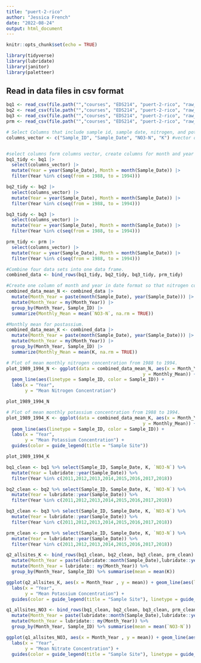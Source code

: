 ```yaml
---
title: "puert-2-rico"
author: "Jessica French"
date: "2022-08-24"
output: html_document
---
```


```r
knitr::opts_chunk$set(echo = TRUE)
```

```r
library(tidyverse)
library(lubridate)
library(janitor)
library(paletteer)
```

## Read in data files in csv format 
```r
bq1 <- read_csv(file.path("","courses", "EDS214", "puert-2-rico", "raw_data", "QuebradaCuenca1-Bisley.csv"))
bq2 <- read_csv(file.path("","courses", "EDS214", "puert-2-rico", "raw_data", "QuebradaCuenca2-Bisley.csv"))
bq3 <- read_csv(file.path("","courses", "EDS214", "puert-2-rico", "raw_data", "QuebradaCuenca3-Bisley.csv"))
prm <- read_csv(file.path("","courses", "EDS214", "puert-2-rico", "raw_data", "RioMameyesPuenteRoto.csv"))
```


```r
# Select Columns that include sample id, sample date, nitrogen, and potassium concentration. 
columns_vector <- c("Sample_ID", "Sample_Date", "NO3-N", "K") #vector of columns to be kept. 


#select columns form columns vector, create columns for month and year adn filter to rows that contain years 1988 to 1994. 
bq1_tidy <- bq1 |> 
  select(columns_vector) |> 
  mutate(Year = year(Sample_Date), Month = month(Sample_Date)) |> 
  filter(Year %in% c(seq(from = 1988, to = 1994)))

bq2_tidy <- bq2 |> 
  select(columns_vector) |> 
  mutate(Year = year(Sample_Date), Month = month(Sample_Date)) |> 
  filter(Year %in% c(seq(from = 1988, to = 1994)))

bq3_tidy <- bq3 |> 
  select(columns_vector) |> 
  mutate(Year = year(Sample_Date), Month = month(Sample_Date)) |> 
  filter(Year %in% c(seq(from = 1988, to = 1994)))

prm_tidy <- prm |> 
  select(columns_vector) |> 
  mutate(Year = year(Sample_Date), Month = month(Sample_Date)) |> 
  filter(Year %in% c(seq(from = 1988, to = 1994)))

#Combine four data sets into one data frame. 
combined_data <- bind_rows(bq1_tidy, bq2_tidy, bq3_tidy, prm_tidy)

```

```r
#Create one column of month and year in date format so that nitrogen concentration can be summarized by month and year.
combined_data_mean_N <- combined_data |> 
  mutate(Month_Year = paste(month(Sample_Date), year(Sample_Date))) |> 
  mutate(Month_Year = my(Month_Year)) |> 
  group_by(Month_Year, Sample_ID) |> 
  summarize(Monthly_Mean = mean(`NO3-N`, na.rm = TRUE))

#Monthly mean for postassium. 
combined_data_mean_K <- combined_data |> 
  mutate(Month_Year = paste(month(Sample_Date), year(Sample_Date))) |> 
  mutate(Month_Year = my(Month_Year)) |> 
  group_by(Month_Year, Sample_ID) |> 
  summarize(Monthly_Mean = mean(K, na.rm = TRUE))
```


```r
# Plot of mean monthly nitrogen concentration from 1988 to 1994. 
plot_1989_1994_N <- ggplot(data = combined_data_mean_N, aes(x = Month_Year,
                                                   y = Monthly_Mean)) +
  geom_line(aes(linetype = Sample_ID, color = Sample_ID)) +
  labs(x = "Year",
       y = "Mean Nitrogen Concentration") 

plot_1989_1994_N
```


```r
# Plot of mean monthly potassium concentration from 1988 to 1994. 
plot_1989_1994_K <- ggplot(data = combined_data_mean_K, aes(x = Month_Year,
                                                   y = Monthly_Mean)) +
  geom_line(aes(linetype = Sample_ID, color = Sample_ID)) +
  labs(x = "Year",
       y = "Mean Potassium Concentration") +
  guides(color = guide_legend(title = "Sample Site"))

plot_1989_1994_K
```

```r
bq1_clean <- bq1 %>% select(Sample_ID, Sample_Date, K, `NO3-N`) %>% 
  mutate(Year = lubridate::year(Sample_Date)) %>% 
  filter(Year %in% c(2011,2012,2013,2014,2015,2016,2017,2018))

bq2_clean <- bq2 %>% select(Sample_ID, Sample_Date, K, `NO3-N`) %>% 
  mutate(Year = lubridate::year(Sample_Date)) %>% 
  filter(Year %in% c(2011,2012,2013,2014,2015,2016,2017,2018))

bq3_clean <- bq3 %>% select(Sample_ID, Sample_Date, K, `NO3-N`) %>% 
  mutate(Year = lubridate::year(Sample_Date)) %>% 
  filter(Year %in% c(2011,2012,2013,2014,2015,2016,2017,2018))

prm_clean <- prm %>% select(Sample_ID, Sample_Date, K, `NO3-N`) %>% 
  mutate(Year = lubridate::year(Sample_Date)) %>% 
  filter(Year %in% c(2011,2012,2013,2014,2015,2016,2017,2018))
```

```r
q2_allsites_K <- bind_rows(bq1_clean, bq2_clean, bq3_clean, prm_clean) %>% 
  mutate(Month_Year = paste(lubridate::month(Sample_Date),lubridate::year(Sample_Date))) %>% 
  mutate(Month_Year = lubridate:: my(Month_Year)) %>% 
  group_by(Month_Year, Sample_ID) %>% summarise(mean = mean(K))

ggplot(q2_allsites_K, aes(x = Month_Year , y = mean)) + geom_line(aes(linetype = Sample_ID,color = Sample_ID)) + scale_color_paletteer_d("fishualize::Koumansetta_rainfordi") + 
  labs(x = "Year",
       y = "Mean Potassium Concentration") +
  guides(color = guide_legend(title = "Sample Site"), linetype = guide_legend(title = "Sample Site"))
```

```r
q1_allsites_NO3 <- bind_rows(bq1_clean, bq2_clean, bq3_clean, prm_clean) %>% 
  mutate(Month_Year = paste(lubridate::month(Sample_Date),lubridate::year(Sample_Date))) %>% 
  mutate(Month_Year = lubridate:: my(Month_Year)) %>% 
  group_by(Month_Year, Sample_ID) %>% summarise(mean = mean(`NO3-N`))

ggplot(q1_allsites_NO3, aes(x = Month_Year , y = mean)) + geom_line(aes(linetype = Sample_ID,color = Sample_ID)) + scale_color_paletteer_d("fishualize::Koumansetta_rainfordi")  + 
  labs(x = "Year",
       y = "Mean Nitrate Concentration") +
  guides(color = guide_legend(title = "Sample Site"), linetype = guide_legend(title = "Sample Site")) 
```


